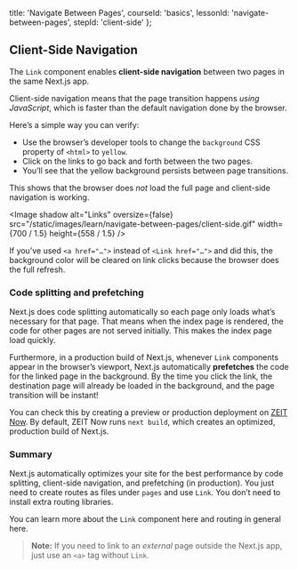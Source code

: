 
  title: 'Navigate Between Pages',
  courseId: 'basics',
  lessonId: 'navigate-between-pages',
  stepId: 'client-side'
};

## Client-Side Navigation

The `Link` component enables **client-side navigation** between two pages in the same Next.js app.

Client-side navigation means that the page transition happens _using JavaScript_, which is faster than the default navigation done by the browser.

Here’s a simple way you can verify:

- Use the browser’s developer tools to change the `background` CSS property of `<html>` to `yellow`.
- Click on the links to go back and forth between the two pages.
- You’ll see that the yellow background persists between page transitions.

This shows that the browser does _not_ load the full page and client-side navigation is working.

<Image
  shadow
  alt="Links"
  oversize={false}
  src="/static/images/learn/navigate-between-pages/client-side.gif"
  width={700 / 1.5}
  height={558 / 1.5}
/>

If you’ve used `<a href="…">` instead of `<Link href="…">` and did this, the background color will be cleared on link clicks because the browser does the full refresh.

### Code splitting and prefetching

Next.js does code splitting automatically so each page only loads what’s necessary for that page. That means when the index page is rendered, the code for other pages are not served initially. This makes the index page load quickly.

Furthermore, in a production build of Next.js, whenever `Link` components appear in the browser’s viewport, Next.js automatically **prefetches** the code for the linked page in the background. By the time you click the link, the destination page will already be loaded in the background, and the page transition will be instant!

You can check this by creating a preview or production deployment on [ZEIT Now](https://zeit.co/). By default, ZEIT Now runs `next build`, which creates an optimized, production build of Next.js.

### Summary

Next.js automatically optimizes your site for the best performance by code splitting, client-side navigation, and prefetching (in production). You just need to create routes as files under `pages` and use `Link`. You don’t need to install extra routing libraries.

You can learn more about the `Link` component <Link href="https://nextjs.org/docs/api-reference/next/link"><a>here</a></Link> and routing in general <Link href="https://nextjs.org/docs/routing/introduction"><a>here</a></Link>.

> **Note:** If you need to link to an <em>external</em> page outside the Next.js app, just use an `<a>` tag without `Link`.

